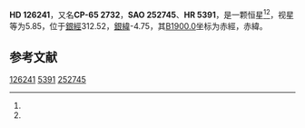 {{Starbox begin
| name = HD 126241
}}
{{Starbox observe
| epoch = [[J2000.0|J2000.0]]
| constell = {{星座名待查}}<ref name=SIMBAD>{{cite web
 | url=http://simbad.u-strasbg.fr/simbad/sim-id?Ident=HR+5391
 | title =Pulsating variable Star
 | publisher=Centre de Données astronomiques de Strasbourg
 | work=SIMBAD
 | accessdate=2012-07-13}}</ref><ref name=DATA>{{cite web
 | url=http://vizier.u-strasbg.fr/viz-bin/VizieR-5?-out.add=.&-source=5050&-corr=PK=HR&-out.max=9999&HR=5391
 | title=VizieR Detailed Page
 | accessdate=2012-07-13
 | archive-date=2016-03-05
 | archive-url=https://web.archive.org/web/20160305020914/http://vizier.u-strasbg.fr/viz-bin/VizieR-5?-out.add=.&-source=5050&-corr=PK=HR&-out.max=9999&HR=5391
 | dead-url=no
 }}</ref>
| 星官 = 
| ra = {{RA|14|27|7.1}}<ref name=SIMBAD /><ref name=DATA />
| dec = {{DEC|-65|49|18}}<ref name=SIMBAD /><ref name=DATA />
| appmag_v = 5.85<ref name=SIMBAD /><ref name=DATA />
}}
{{Starbox character
| class = K3III<ref name=SIMBAD /><ref name=DATA />
| b-v = 1.5<ref name=SIMBAD /><ref name=DATA />
| u-b = 1.76<ref name=SIMBAD /><ref name=DATA />
| r-i = <ref name=SIMBAD /><ref name=DATA />
| variable = 
}}
{{Starbox astrometry
| radial_v = 1.76
| prop_mo_ra = -20
| parallax = 
| p_error = 
}}
{{Starbox catalog
| names =CP-65 2732，[[SAO星表|SAO]] 252745，[[HD星表|HD]] 126241，[[HR星表|HR]] 5391}}
{{Starbox reference |Simbad=HR+5391}}
{{Starbox end}}

'''HD 126241'''，又名'''CP-65 2732'''，'''SAO 252745'''、'''HR 5391'''，是一颗恒星<ref name=SIMBAD /><ref name=DATA />，视星等为5.85，位于[[銀道座標系|銀經]]312.52，[[銀道座標系|銀緯]]-4.75，其[[B1900.0|B1900.0]]坐标为赤經{{RA|14|19|7.8}}，赤緯{{DEC|-65|-4.75|10}}。

== 参考文献 ==
{{reflist}}

{{star-stub}}

[[Category:HD和HDE天體|126241]]
[[Category:HR天體|5391]]
[[Category:SAO天體|252745]]